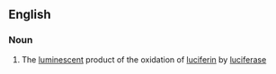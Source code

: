 ==English==

===Noun===
{{en-noun}}

# {{lb|en|biochemistry}} The [[luminescent]] product of the oxidation of [[luciferin]] by [[luciferase]]
